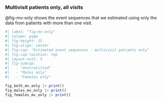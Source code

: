 

### Multivisit patients only, all visits

@fig-mv-only shows the event sequences that we estimated using only the data from patients with more than one visit.

```r
#| label: "fig-mv-only"
#| column: page
#| fig-height: 15
#| fig-align: center
#| fig-cap: "Estimated event sequences - multivisit patients only"
#| fig-cap-location: top
#| layout-ncol: 3
#| fig-subcap:
#|   - "Unstratified"
#|   - "Males only" 
#|   - "Females only"

fig_both_mv_only |> print()
fig_males_mv_only |> print()
fig_females_mv_only |> print()

```
